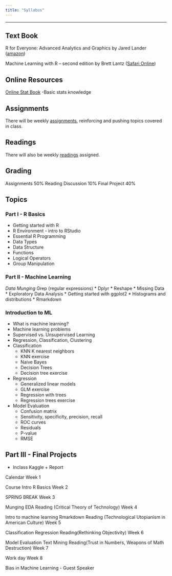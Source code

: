 ```yaml
---
title: "Syllabus"
---
```

--------

## Text Book

R for Everyone: Advanced Analytics and Graphics by Jared Lander ([amazon]("https://www.amazon.com/Everyone-Advanced-Analytics-Graphics-Addison-Wesley/dp/013454692X/ref=sr_1_1?ie=UTF8&qid=1518561244&sr=8-1&keywords=r+for+everyone"))

Machine Learning with R – second edition by Brett Lantz ([Safari Online]("http://proquest.safaribooksonline.com.ezproxy.cul.columbia.edu/"))

## Online Resources

[Online Stat Book]("http://onlinestatbook.com/2/index.html") -Basic stats knowledge

 

## Assignments

There will be weekly [assignments](assignments.html), reinforcing and pushing topics covered in class.

## Readings

There will also be weekly [readings](readings.html) assigned.

## Grading

Assignments 50%
Reading Discussion 10%
Final Project 40%

## Topics

### Part I - R Basics

* Getting started with R
* R Environment - intro to RStudio
* Essential R Programming
* Data Types
* Data Structure
* Functions
* Logical Operators
* Group Manipulation

### Part II - Machine Learning

*Data Munging
* Grep (regular expressions)
* Dplyr
* Reshape
* Missing Data
* Exploratory Data Analysis
* Getting started with ggplot2
* Histograms and distributions
* Rmarkdown

### Introduction to ML

* What is machine learning?
* Machine learning problems
* Supervised vs. Unsupervised Learning
* Regression, Classification, Clustering
* Classification
    + KNN K nearest neighbors
    + KNN exercise 
    + Naive Bayes 
    + Decision Trees
    + Decision tree exercise
* Regression
    + Generalized linear models
    + GLM exercise 
    + Regression with trees
    + Regression trees exercise
* Model Evaluation
    + Confusion matrix
    + Sensitivity, specificity, precision, recall
    + ROC curves
    + Residuals
    + P-value
    + RMSE

## Part III - Final Projects

* Inclass Kaggle + Report

 

Calendar
Week 1 

Course Intro
R Basics
Week 2 

SPRING BREAK
Week 3 

Munging
EDA
Reading (Critical Theory of Technology)
Week 4 

Intro to machine learning
Rmarkdown
Reading (Technological Utopianism in American Culture)
Week 5 

Classification
Regression
Reading(Rethinking Objectivity)
Week 6 

Model Evaluation
Text Mining
Reading(Trust in Numbers, Weapons of Math Destruction)
Week 7 

Work day
Week 8 

Bias in Machine Learning - Guest Speaker
